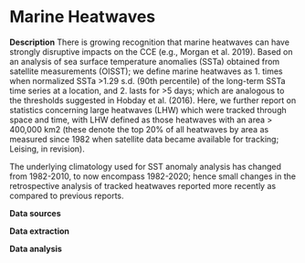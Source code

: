 # Marine Heatwaves

**Description** There is growing recognition that marine heatwaves can have strongly disruptive impacts on the CCE (e.g., Morgan et al. 2019). Based on an analysis of sea surface temperature anomalies (SSTa) obtained from satellite measurements (OISST); we define marine heatwaves as 1. times when normalized SSTa \>1.29 s.d. (90th percentile) of the long-term SSTa time series at a location, and 2. lasts for \>5 days; which are analogous to the thresholds suggested in Hobday et al. (2016). Here, we further report on statistics concerning large heatwaves (LHW) which were tracked through space and time, with LHW defined as those heatwaves with an area \> 400,000 km2 (these denote the top 20% of all heatwaves by area as measured since 1982 when satellite data became available for tracking; Leising, in revision).

The underlying climatology used for SST anomaly analysis has changed from 1982-2010, to now encompass 1982-2020; hence small changes in the retrospective analysis of tracked heatwaves reported more recently as compared to previous reports.

**Data sources**

**Data extraction**

**Data analysis**
